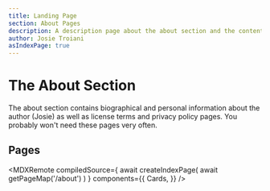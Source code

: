 ```yaml
---
title: Landing Page
section: About Pages
description: A description page about the about section and the content it contains
author: Josie Troiani
asIndexPage: true
---
```


# The About Section

The about section contains biographical and personal information about the author (Josie) as well as license terms and privacy policy pages. You probably won't need these pages very often.

## Pages

<MDXRemote
  compiledSource={
    await createIndexPage(
      await getPageMap('/about')
    )
  }
  components={{
    Cards,
  }}
/>
